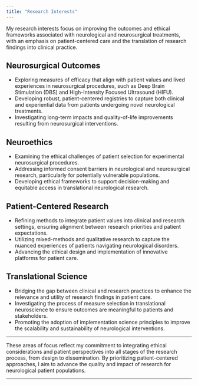 ```yaml
---
title: "Research Interests"
---
```


My research interests focus on improving the outcomes and ethical frameworks associated with neurological and neurosurgical treatments, with an emphasis on patient-centered care and the translation of research findings into clinical practice.

## Neurosurgical Outcomes

-   Exploring measures of efficacy that align with patient values and lived experiences in neurosurgical procedures, such as Deep Brain Stimulation (DBS) and High-Intensity Focused Ultrasound (HIFU).
-   Developing robust, patient-centered registries to capture both clinical and experiential data from patients undergoing novel neurological treatments.
-   Investigating long-term impacts and quality-of-life improvements resulting from neurosurgical interventions.

## Neuroethics

-   Examining the ethical challenges of patient selection for experimental neurosurgical procedures.
-   Addressing informed consent barriers in neurological and neurosurgical research, particularly for potentially vulnerable populations.
-   Developing ethical frameworks to support decision-making and equitable access in translational neurological research.

## Patient-Centered Research

-   Refining methods to integrate patient values into clinical and research settings, ensuring alignment between research priorities and patient expectations.
-   Utilizing mixed-methods and qualitative research to capture the nuanced experiences of patients navigating neurological disorders.
-   Advancing the ethical design and implementation of innovative platforms for patient care.

## Translational Science

-   Bridging the gap between clinical and research practices to enhance the relevance and utility of research findings in patient care.
-   Investigating the process of measure selection in translational neuroscience to ensure outcomes are meaningful to patients and stakeholders.
-   Promoting the adoption of implementation science principles to improve the scalability and sustainability of neurological interventions.

------------------------------------------------------------------------

These areas of focus reflect my commitment to integrating ethical considerations and patient perspectives into all stages of the research process, from design to dissemination. By prioritizing patient-centered approaches, I aim to advance the quality and impact of research for neurological patient populations.

------------------------------------------------------------------------
